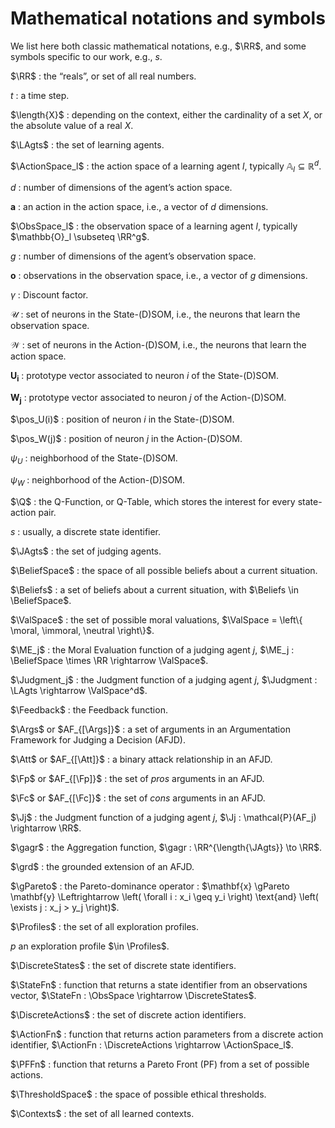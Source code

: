 <!--
This file contains "general" appendices, relative to the whole manuscript.
- List of mathematical notations
-->

# Mathematical notations and symbols

We list here both classic mathematical notations, e.g., $\RR$, and some symbols specific to our work, e.g., $s$.

$\RR$ : the "reals", or set of all real numbers.

$t$ : a time step.

$\length{X}$ : depending on the context, either the cardinality of a set $X$, or the absolute value of a real $X$.

$\LAgts$ : the set of learning agents.

$\ActionSpace_l$ : the action space of a learning agent $l$, typically $\mathbb{A}_l \subseteq \mathbb{R}^d$.

$d$ : number of dimensions of the agent's action space.

$\mathbf{a}$ : an action in the action space, i.e., a vector of $d$ dimensions.

$\ObsSpace_l$ : the observation space of a learning agent $l$, typically $\mathbb{O}_l \subseteq \RR^g$.

$g$ : number of dimensions of the agent's observation space.

$\mathbf{o}$ : observations in the observation space, i.e., a vector of $g$ dimensions.

$\gamma$ : Discount factor.

$\mathcal{U}$ : set of neurons in the State-(D)SOM, i.e., the neurons that learn the observation space.

$\mathcal{W}$ : set of neurons in the Action-(D)SOM, i.e., the neurons that learn the action space.

$\mathbf{U_i}$ : prototype vector associated to neuron $i$ of the State-(D)SOM.

$\mathbf{W_j}$ : prototype vector associated to neuron $j$ of the Action-(D)SOM.

$\pos_U(i)$ : position of neuron $i$ in the State-(D)SOM.

$\pos_W(j)$ : position of neuron $j$ in the Action-(D)SOM.

$\psi_U$ : neighborhood of the State-(D)SOM.

$\psi_W$ : neighborhood of the Action-(D)SOM.

$\Q$ : the Q-Function, or Q-Table, which stores the interest for every state-action pair.

$s$ : usually, a discrete state identifier.

$\JAgts$ : the set of judging agents.

$\BeliefSpace$ : the space of all possible beliefs about a current situation.

$\Beliefs$ : a set of beliefs about a current situation, with $\Beliefs \in \BeliefSpace$.

$\ValSpace$ : the set of possible moral valuations, $\ValSpace = \left\{ \moral, \immoral, \neutral \right\}$.

$\ME_j$ : the Moral Evaluation function of a judging agent $j$, $\ME_j : \BeliefSpace \times \RR \rightarrow \ValSpace$.

$\Judgment_j$ : the Judgment function of a judging agent $j$, $\Judgment : \LAgts \rightarrow \ValSpace^d$.

$\Feedback$ : the Feedback function.

$\Args$ or $AF_{[\Args]}$ : a set of arguments in an Argumentation Framework for Judging a Decision (AFJD).

$\Att$ or $AF_{[\Att]}$ : a binary attack relationship in an AFJD.

$\Fp$ or $AF_{[\Fp]}$ : the set of *pros* arguments in an AFJD.

$\Fc$ or $AF_{[\Fc]}$ : the set of *cons* arguments in an AFJD.

$\Jj$ : the Judgment function of a judging agent $j$, $\Jj : \mathcal{P}(AF_j) \rightarrow \RR$.

$\gagr$ : the Aggregation function, $\gagr : \RR^{\length{\JAgts}} \to \RR$.

$\grd$ : the grounded extension of an AFJD.

$\gPareto$ : the Pareto-dominance operator : $\mathbf{x} \gPareto \mathbf{y} \Leftrightarrow \left( \forall i : x_i \geq y_i \right) \text{and} \left( \exists j : x_j > y_j \right)$.

$\Profiles$ : the set of all exploration profiles.

$p$ an exploration profile $\in \Profiles$.

$\DiscreteStates$ : the set of discrete state identifiers.

$\StateFn$ : function that returns a state identifier from an observations vector, $\StateFn : \ObsSpace \rightarrow \DiscreteStates$.

$\DiscreteActions$ : the set of discrete action identifiers.

$\ActionFn$ : function that returns action parameters from a discrete action identifier, $\ActionFn : \DiscreteActions \rightarrow \ActionSpace_l$.

$\PFFn$ : function that returns a Pareto Front (PF) from a set of possible actions.

$\ThresholdSpace$ : the space of possible ethical thresholds.

$\Contexts$ : the set of all learned contexts.

